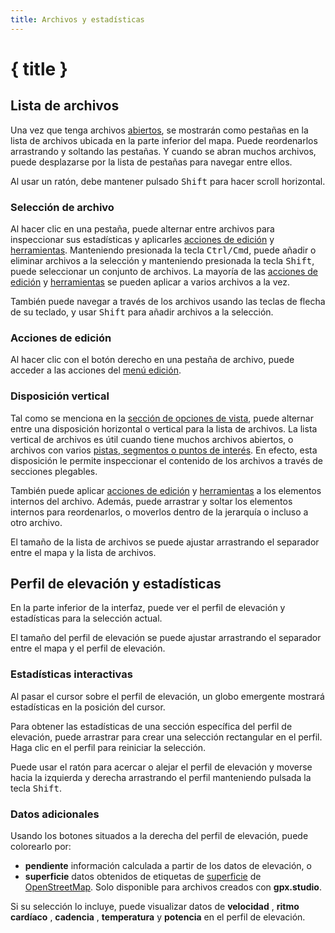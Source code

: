 ```yaml
---
title: Archivos y estadísticas
---
```


<script>
</script>

# { title }

## Lista de archivos

Una vez que tenga archivos [abiertos](./menu/file), se mostrarán como pestañas en la lista de archivos ubicada en la parte inferior del mapa.
Puede reordenarlos arrastrando y soltando las pestañas.
Y cuando se abran muchos archivos, puede desplazarse por la lista de pestañas para navegar entre ellos.

<DocsNote>

Al usar un ratón, debe mantener pulsado <kbd>Shift</kbd> para hacer scroll horizontal.

</DocsNote>

### Selección de archivo

Al hacer clic en una pestaña, puede alternar entre archivos para inspeccionar sus estadísticas y aplicarles [acciones de edición](./menu/edit) y [herramientas](./toolbar).
Manteniendo presionada la tecla <kbd>Ctrl/Cmd</kbd>, puede añadir o eliminar archivos a la selección y manteniendo presionada la tecla <kbd>Shift</kbd>, puede seleccionar un conjunto de archivos.
La mayoría de las [acciones de edición](./menu/edit) y [herramientas](./toolbar) se pueden aplicar a varios archivos a la vez.

<DocsNote>

También puede navegar a través de los archivos usando las teclas de flecha de su teclado, y usar <kbd>Shift</kbd> para añadir archivos a la selección.

</DocsNote>

### Acciones de edición

Al hacer clic con el botón derecho en una pestaña de archivo, puede acceder a las acciones del [menú edición](./menu/edit).

### Disposición vertical

Tal como se menciona en la [sección de opciones de vista](./menu/view), puede alternar entre una disposición horizontal o vertical para la lista de archivos.
La lista vertical de archivos es útil cuando tiene muchos archivos abiertos, o archivos con varios [pistas, segmentos o puntos de interés](./gpx).
En efecto, esta disposición le permite inspeccionar el contenido de los archivos a través de secciones plegables.

También puede aplicar [acciones de edición](./menu/edit) y [herramientas](./toolbar) a los elementos internos del archivo.
Además, puede arrastrar y soltar los elementos internos para reordenarlos, o moverlos dentro de la jerarquía o incluso a otro archivo.

<DocsNote>

El tamaño de la lista de archivos se puede ajustar arrastrando el separador entre el mapa y la lista de archivos.

</DocsNote>

## Perfil de elevación y estadísticas

En la parte inferior de la interfaz, puede ver el perfil de elevación y estadísticas para la selección actual.

<DocsNote>

El tamaño del perfil de elevación se puede ajustar arrastrando el separador entre el mapa y el perfil de elevación.

</DocsNote>

### Estadísticas interactivas

Al pasar el cursor sobre el perfil de elevación, un globo emergente mostrará estadísticas en la posición del cursor.

Para obtener las estadísticas de una sección específica del perfil de elevación, puede arrastrar para crear una selección rectangular en el perfil.
Haga clic en el perfil para reiniciar la selección.

Puede usar el ratón para acercar o alejar el perfil de elevación y moverse hacia la izquierda y derecha arrastrando el perfil manteniendo pulsada la tecla <kbd>Shift</kbd>.

### Datos adicionales

Usando los botones situados a la derecha del perfil de elevación, puede colorearlo por:

- **pendiente** <TriangleRight size="16" class="inline-block" style="margin-bottom: 2px" /> información calculada a partir de los datos de elevación, o
- **superficie** <BrickWall size="16" class="inline-block" style="margin-bottom: 2px" /> datos obtenidos de etiquetas de <a href="https://wiki.openstreetmap.org/wiki/Key:surface" target="_blank">superficie</a> de <a href="https://www.openstreetmap.org/" target="_blank">OpenStreetMap</a>.
  Solo disponible para archivos creados con **gpx.studio**.

Si su selección lo incluye, puede visualizar datos de **velocidad** <Zap size="16" class="inline-block" style="margin-bottom: 2px" />, **ritmo cardíaco** <HeartPulse size="16" class="inline-block" style="margin-bottom: 2px" />, **cadencia** <Orbit size="16" class="inline-block" style="margin-bottom: 2px" />, **temperatura** <Thermometer size="16" class="inline-block" style="margin-bottom: 2px" /> y **potencia** <SquareActivity size="16" class="inline-block" style="margin-bottom: 2px" /> en el perfil de elevación.
